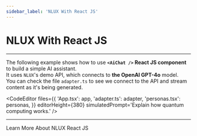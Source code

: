 ```yaml
---
sidebar_label: 'NLUX With React JS'
---
```



# NLUX With React JS

---

The following example shows how to use **`<AiChat />` React JS component** to build a simple AI assistant.<br />
It uses `NLUX`'s demo API, which connects to **the OpenAI GPT-4o** model.<br />
You can check the file `adapter.ts` to see we connect to the API and stream content as it's being generated.

<CodeEditor
    files={{
        'App.tsx': app,
        'adapter.ts': adapter,
        'personas.tsx': personas,
    }}
    editorHeight={380}
    simulatedPrompt='Explain how quantum computing works.'
/>

---

<Link className="learn-more-link button button--secondary" to="/learn/get-started?platform=react-js">Learn More About NLUX React JS</Link>
